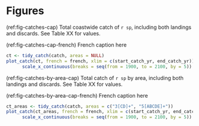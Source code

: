 # Figures

(ref:fig-catches-cap) Total coastwide catch of `r sp`, including both landings and
  discards. See Table XX for values.

(ref:fig-catches-cap-french) French caption here

```r
ct <- tidy_catch(catch, areas = NULL)
plot_catch(ct, french = french, xlim = c(start_catch_yr, end_catch_yr)) +
      scale_x_continuous(breaks = seq(from = 1900, to = 2100, by = 5))
```

(ref:fig-catches-by-area-cap) Total catch of `r sp` by area, including both landings and
  discards. See Table XX for values.

(ref:fig-catches-by-area-cap-french) French caption here

```r
ct_areas <- tidy_catch(catch, areas = c("3[CD]+", "5[ABCDE]+"))
plot_catch(ct_areas, french = french, xlim = c(start_catch_yr, end_catch_yr)) +
      scale_x_continuous(breaks = seq(from = 1900, to = 2100, by = 5))
```
